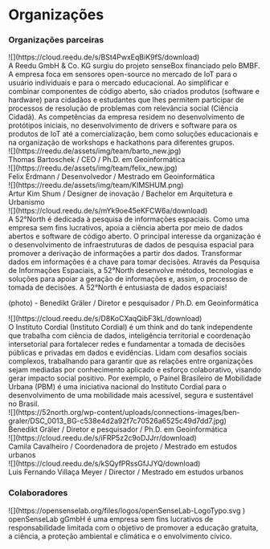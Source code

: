 # Organizações

### Organizações parceiras

<div className="max-w-sm">
![](https://cloud.reedu.de/s/BSt4PwxEqBiK9fS/download)
</div>
A Reedu GmbH & Co. KG surgiu do projeto senseBox financiado pelo BMBF. A empresa foca em sensores open-source no mercado de IoT para o usuário individuais e para o mercado educacional. Ao simplificar e combinar componentes de código aberto, são criados produtos (software e hardware) para cidadãos e estudantes que lhes permitem participar de processos de resolução de problemas com relevância social (Ciência Cidadã). As competências da empresa residem no desenvolvimento de protótipos iniciais, no desenvolvimento de drivers e software para os produtos de IoT até a comercialização, bem como soluções educacionais e na organização de workshops e hackathons para diferentes grupos.

<div className="flex gap-2 items-center">
    <div className="w-48">
![](https://reedu.de/assets/img/team/barto_new.jpg)
    </div>
    Thomas Bartoschek / CEO / Ph.D. em Geoinformática
</div>
<div className="flex gap-2 items-center">
    <div className="w-48">
![](https://reedu.de/assets/img/team/felix_new.jpg)
    </div>
    Felix Erdmann / Desenvolvedor / Mestrado em Geoinformática
</div>
<div className="flex gap-2 items-center">
    <div className="w-48">
![](https://reedu.de/assets/img/team/KIMSHUM.png)
    </div>
    Artur Kim Shum / Designer de inovação / Bachelor em Arquitetura e Urbanismo
</div>

<div className="max-w-sm mt-4">
![](https://cloud.reedu.de/s/mYk9oe45eKFCW6a/download)
</div>
A 52°North é dedicada à pesquisa de informações espaciais. Como uma empresa sem fins lucrativos, apoia a ciência aberta por meio de dados abertos e software de código aberto. O principal interesse da organização é o desenvolvimento de infraestruturas de dados de pesquisa espacial para promover a derivação de informações a partir dos dados. Transformar dados em informações é a chave para tomar decisões. Através da Pesquisa de Informações Espaciais, a 52°North desenvolve métodos, tecnologias e soluções para apoiar a geração de informações e, assim, o processo de tomada de decisões. A 52°North é entusiasta de dados espaciais!

(photo) - Benedikt Gräler / Diretor e pesquisador / Ph.D. em Geoinformática

<div className="max-w-sm mt-4">
![](https://cloud.reedu.de/s/D8KoCXaqQibF3kL/download)
</div>
O Instituto Cordial (Instituto Cordial) é um think and do tank independente que trabalha com ciência de dados, inteligência territorial e coordenação intersetorial para fortalecer redes e fundamentar a tomada de decisões públicas e privadas em dados e evidências. Lidam com desafios sociais complexos, trabalhando para garantir que as relações entre organizações sejam mediadas por conhecimento aplicado e esforço colaborativo, visando gerar impacto social positivo. Por exemplo, o Painel Brasileiro de Mobilidade Urbana (PBM) é uma iniciativa nacional do Instituto Cordial para o desenvolvimento de uma mobilidade mais acessível, segura e sustentável no Brasil.
<div className="flex gap-2 items-center">
    <div className="w-48">
![](https://52north.org/wp-content/uploads/connections-images/ben-graler/DSC_0013_BG-c538e4d2a92f7c70526a6525c49d7dd7.jpg)
    </div>
    Benedikt Gräler / Diretor e pesquisador / Ph.D. em Geoinformática
</div>


<div className="flex gap-2 items-center">
    <div className="w-48">
       ![](https://cloud.reedu.de/s/iFRP5z2c9oDJJrr/download)
    </div>
    Camila Cavalheiro / Coordenadora de projeto / Mestrado em estudos urbanos
</div>

<div className="flex gap-2 items-center">
   <div className="w-48">
        ![](https://cloud.reedu.de/s/kSQyfPRssGfJJYQ/download)
    </div>
    Luis Fernando Villaça Meyer / Director / Mestrado em estudos urbanos
</div>


### Colaboradores

<div className="max-w-sm mt-4">
![](https://opensenselab.org/files/logos/openSenseLab-LogoTypo.svg
)
</div>
openSenseLab gGmbH é uma empresa sem fins lucrativos de responsabilidade limitada com o objetivo de promover a educação gratuita, a ciência, a proteção ambiental e climática e o envolvimento cívico.

